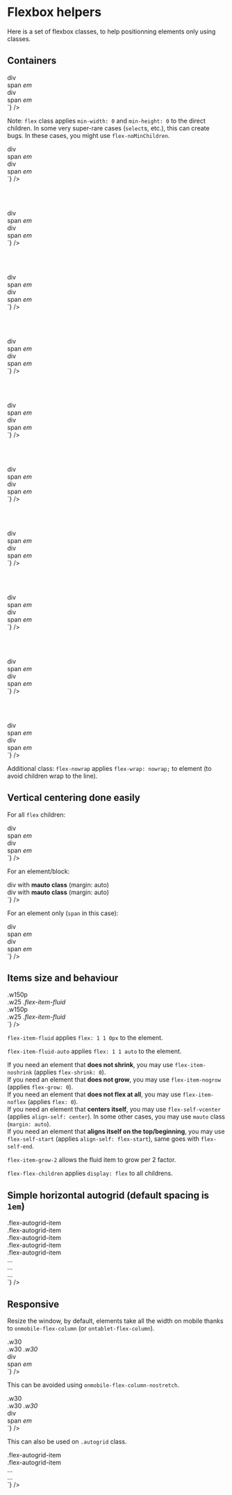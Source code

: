 
<Meta title="CSS / Front-End helpers / Flexbox" />

# Flexbox helpers

Here is a set of flexbox classes, to help positionning elements only using classes.

## Containers

<div class="flex flex-spacebetween mb2 onmobile-flex-column">
  <div class="w49 flex-self-vcenter">
    <div class="flex bordered-container color-global-light">
      <div class="bg-pm-blue-light p1">div</div>
      <span class="bg-pm-blue p1">span</span>
      <em class="bg-pm-blue-dark p1">em</em>
    </div>
  </div>
  <div class="w49 flex-self-vcenter">
<Source
  language='html'
  dark
  format
  code={`
<div className="flex">
  <div>div</div>
  <span>span</span>
  <em>em</em>
</div>
  `}
/>
  </div>
</div>

Note: <code>flex</code> class applies <code>min-width: 0</code> and <code>min-height: 0</code> to the direct children. In some very super-rare cases (<code>select</code>s, etc.), this can create bugs. In these cases, you might use <code>flex-noMinChildren</code>.

<div class="flex flex-spacebetween mb2 onmobile-flex-column">
  <div class="w49 flex-self-vcenter">
    <div class="flex flex-row bordered-container color-global-light">
      <div class="bg-pm-blue-light p1">div</div>
      <span class="bg-pm-blue p1">span</span>
      <em class="bg-pm-blue-dark p1">em</em>
    </div>
  </div>
  <div class="w49 flex-self-vcenter">
<Source
  language='html'
  dark
  format
  code={`
<div className="flex flex-row">
  <div>div</div>
  <span>span</span>
  <em>em</em>
</div>
`}
/>
  </div>
</div>

<br /><br />


<div class="flex flex-spacebetween mb2 onmobile-flex-column">
  <div class="w49 flex-self-vcenter">
    <div class="flex flex-reverse bordered-container color-global-light">
      <div class="bg-pm-blue-light p1">div</div>
      <span class="bg-pm-blue p1">span</span>
      <em class="bg-pm-blue-dark p1">em</em>
    </div>
  </div>
  <div class="w49 flex-self-vcenter">
<Source
  language='html'
  dark
  format
  code={`
<div className="flex flex-reverse">
  <div>div</div>
  <span>span</span>
  <em>em</em>
</div>
`}
/>
  </div>
</div>

<br /><br />

<div class="flex flex-spacebetween mb2 onmobile-flex-column">
  <div class="w49 flex-self-vcenter">
    <div class="flex flex-column bordered-container color-global-light">
      <div class="bg-pm-blue-light p1">div</div>
      <span class="bg-pm-blue p1">span</span>
      <em class="bg-pm-blue-dark p1">em</em>
    </div>
  </div>
  <div class="w49 flex-self-vcenter">
<Source
  language='html'
  dark
  format
  code={`
<div className="flex flex-column">
  <div>div</div>
  <span>span</span>
  <em>em</em>
</div>
`}
/>
  </div>
</div>

<br /><br />

<div class="flex flex-spacebetween mb2 onmobile-flex-column">
  <div class="w49 flex-self-vcenter">
    <div class="flex flex-column-reverse bordered-container color-global-light">
      <div class="bg-pm-blue-light p1">div</div>
      <span class="bg-pm-blue p1">span</span>
      <em class="bg-pm-blue-dark p1">em</em>
    </div>
  </div>
  <div class="w49 flex-self-vcenter">
<Source
  language='html'
  dark
  format
  code={`
<div className="flex flex-column-reverse">
  <div>div</div>
  <span>span</span>
  <em>em</em>
</div>
`}
/>
  </div>
</div>

<br /><br />

<div class="flex flex-spacebetween mb2 onmobile-flex-column">
  <div class="w49 flex-self-vcenter">
    <div class="flex flex-spacebetween bordered-container color-global-light">
      <div class="bg-pm-blue-light p1">div</div>
      <span class="bg-pm-blue p1">span</span>
      <em class="bg-pm-blue-dark p1">em</em>
    </div>
  </div>
  <div class="w49 flex-self-vcenter">
<Source
  language='html'
  dark
  format
  code={`
<div className="flex flex-spacebetween">
  <div>div</div>
  <span>span</span>
  <em>em</em>
</div>
`}
/>
  </div>
</div>

<br /><br />

<div class="flex flex-spacebetween mb2 onmobile-flex-column">
  <div class="w49 flex-self-vcenter">
    <div class="flex flex-spacearound bordered-container color-global-light">
      <div class="bg-pm-blue-light p1">div</div>
      <span class="bg-pm-blue p1">span</span>
      <em class="bg-pm-blue-dark p1">em</em>
    </div>
  </div>
  <div class="w49 flex-self-vcenter">
<Source
  language='html'
  dark
  format
  code={`
<div className="flex flex-spacearound">
  <div>div</div>
  <span>span</span>
  <em>em</em>
</div>
`}
/>
  </div>
</div>

<br /><br />

<div class="flex flex-spacebetween mb2 onmobile-flex-column">
  <div class="w49 flex-self-vcenter">
    <div class="flex flex-justify-end bordered-container color-global-light">
      <div class="bg-pm-blue-light p1">div</div>
      <span class="bg-pm-blue p1">span</span>
      <em class="bg-pm-blue-dark p1">em</em>
    </div>
  </div>
  <div class="w49 flex-self-vcenter">
<Source
  language='html'
  dark
  format
  code={`
<div className="flex flex-justify-end">
  <div>div</div>
  <span>span</span>
  <em>em</em>
</div>
`}
/>
  </div>
</div>

<br /><br />

<div class="flex flex-spacebetween mb2 onmobile-flex-column">
  <div class="w49 flex-self-vcenter">
    <div class="flex flex-justify-center bordered-container color-global-light">
      <div class="bg-pm-blue-light p1">div</div>
      <span class="bg-pm-blue p1">span</span>
      <em class="bg-pm-blue-dark p1">em</em>
    </div>
  </div>
  <div class="w49 flex-self-vcenter">
<Source
  language='html'
  dark
  format
  code={`
<div className="flex flex-justify-center">
  <div>div</div>
  <span>span</span>
  <em>em</em>
</div>
`}
/>
  </div>
</div>

<br /><br />

<div class="flex flex-spacebetween mb2 onmobile-flex-column">
  <div class="w49 flex-self-vcenter">
    <div class="flex flex-column flex-items-center bordered-container color-global-light">
      <div class="bg-pm-blue-light p1">div</div>
      <span class="bg-pm-blue p1">span</span>
      <em class="bg-pm-blue-dark p1">em</em>
    </div>
  </div>
  <div class="w49 flex-self-vcenter">
<Source
  language='html'
  dark
  format
  code={`
<div className="flex flex-column flex-items-center">
  <div>div</div>
  <span>span</span>
  <em>em</em>
</div>
`}
/>
  </div>
</div>

<br /><br />

<div class="flex flex-spacebetween mb2 onmobile-flex-column">
  <div class="w49 flex-self-vcenter">
    <div class="flex flex-column flex-items-end bordered-container color-global-light">
      <div class="bg-pm-blue-light p1">div</div>
      <span class="bg-pm-blue p1">span</span>
      <em class="bg-pm-blue-dark p1">em</em>
    </div>
  </div>
  <div class="w49 flex-self-vcenter">
<Source
  language='html'
  dark
  format
  code={`
<div className="flex flex-column flex-items-end">
  <div>div</div>
  <span>span</span>
  <em>em</em>
</div>
`}
/>
  </div>
</div>

<p>Additional class: <code>flex-nowrap</code> applies <code>flex-wrap: nowrap;</code> to element (to avoid children wrap to the line).</p>

## Vertical centering done easily

<p>For all <code>flex</code> children:</p>

<div class="flex flex-spacebetween mb2 onmobile-flex-column">
  <div class="w49 flex-self-vcenter">
    <div class="flex flex-items-center bordered-container color-global-light">
      <div class="bg-pm-blue-light p2">div</div>
      <span class="bg-pm-blue p1">span</span>
      <em class="bg-pm-blue-dark p0-5">em</em>
    </div>
  </div>
  <div class="w49 flex-self-vcenter">
<Source
  language='html'
  dark
  format
  code={`
<div className="flex flex-items-center">
  <div>div</div>
  <span>span</span>
  <em>em</em>
</div>
`}
/>
  </div>
</div>

<p>For an element/block:</p>

<div class="flex flex-spacebetween mb2 onmobile-flex-column">
  <div class="w49 flex-self-vcenter">
    <div class="flex bordered-container color-global-light vertical-centering-ftw">
		<div class="bg-pm-blue-light p0-5 mauto">div with <strong>mauto class</strong> (margin: auto)</div>
	</div>
  </div>
  <div class="w49 flex-self-vcenter">
<Source
  language='html'
  dark
  format
  code={`
<div className="flex">
  <div className="mauto">
	div with <strong>mauto class</strong> (margin: auto)
  </div>
</div>
`}
/>
  </div>
</div>

<p>For an element only (<code>span</code> in this case):</p>

<div class="flex flex-spacebetween mb2 onmobile-flex-column">
  <div class="w49 flex-self-vcenter">
    <div class="flex bordered-container color-global-light">
      <div class="bg-pm-blue-light p2">div</div>
      <span class="bg-pm-blue flex-self-vcenter p1">span</span>
      <em class="bg-pm-blue-dark p2">em</em>
    </div>
  </div>
  <div class="w49 flex-self-vcenter">
<Source
  language='html'
  dark
  format
  code={`
<div className="flex">
  <div>div</div>
  <span className="flex-self-vcenter">span</span>
  <em>em</em>
</div>
`}
/>
  </div>
</div>


## Items size and behaviour


<div class="flex flex-spacebetween mb2 onmobile-flex-column">
  <div class="w49 flex-self-vcenter">
    <div class="flex bordered-container color-global-light">
      <div class="bg-pm-blue-light p1 w150p">.w150p</div>
      <span class="bg-pm-blue p1 w25">.w25</span>
      <em class="bg-pm-blue-dark p1 flex-item-fluid">.flex-item-fluid</em>
    </div>
  </div>
  <div class="w49 flex-self-vcenter">
<Source
  language='html'
  dark
  format
  code={`
<div className="flex ">
  <div className="w150p">.w150p</div>
  <span className="w25">.w25</span>
  <em className="flex-item-fluid">.flex-item-fluid</em>
</div>
`}
/>
  </div>
</div>

<p><code>flex-item-fluid</code> applies <code>flex: 1 1 0px</code> to the element.</p>
<p><code>flex-item-fluid-auto</code> applies <code>flex: 1 1 auto</code> to the element.</p>

<p>If you need an element that <strong>does not shrink</strong>, you may use <code>flex-item-noshrink</code> (applies <code>flex-shrink: 0</code>).<br />
If you need an element that <strong>does not grow</strong>, you may use <code>flex-item-nogrow</code> (applies <code>flex-grow: 0</code>).<br />
If you need an element that <strong>does not flex at all</strong>, you may use <code>flex-item-noflex</code> (applies <code>flex: 0</code>).<br />
If you need an element that <strong>centers itself</strong>, you may use <code>flex-self-vcenter</code> (applies <code>align-self: center</code>). In some other cases, you may use <code>mauto</code> class (<code>margin: auto</code>).
<br />
If you need an element that <strong>aligns itself on the top/beginning</strong>, you may use <code>flex-self-start</code> (applies <code>align-self: flex-start</code>), same goes with <code>flex-self-end</code>.
</p>
<p><code>flex-item-grow-2</code> allows the fluid item to grow per 2 factor.</p>
<p><code>flex-flex-children</code> applies <code>display: flex</code> to all childrens.</p>


## Simple horizontal autogrid (default spacing is <code>1em</code>)

<div class="flex flex-spacebetween mb2 onmobile-flex-column">
  <div class="w49 flex-self-vcenter">
    <div class="flex-autogrid color-global-light">
      <div class="flex-autogrid-item">
        <div class="bg-pm-blue-light p1">
          .flex-autogrid-item
        </div>
      </div>
      <div class="flex-autogrid-item">
        <div class="bg-pm-blue-dark p1">
          .flex-autogrid-item
        </div>
      </div>
    </div>
    <div class="flex flex-spacebetween flex-autogrid color-global-light">
      <div class="flex-autogrid-item">
        <div class="bg-pm-blue-light p1">
          .flex-autogrid-item
        </div>
      </div>
      <div class="flex-autogrid-item">
        <div class="bg-pm-blue-dark p1">
          .flex-autogrid-item
        </div>
      </div>
      <div class="flex-autogrid-item">
        <div class="bg-pm-blue-dark p1">
          .flex-autogrid-item
        </div>
      </div>
    </div>
  </div>
  <div class="w49 flex-self-vcenter">
<Source
  language='html'
  dark
  format
  code={`
<div className="flex-autogrid">
  <div className="flex-autogrid-item">…</div>
  <div className="flex-autogrid-item">…</div>
  …
</div>
`}
/>
  </div>
</div>


## Responsive

Resize the window, by default, elements take all the width on mobile thanks to <code>onmobile-flex-column</code> (or <code>ontablet-flex-column</code>).

<div class="flex flex-spacebetween mb2 onmobile-flex-column">
  <div class="w49 flex-self-vcenter">
    <div class="flex flex-spacebetween onmobile-flex-column bordered-container color-global-light">
      <div class="bg-pm-blue-light p1 w30">.w30</div>
      <span class="bg-pm-blue p1 w30">.w30</span>
      <em class="bg-pm-blue-dark p1 w30">.w30</em>
    </div>
  </div>
  <div class="w49 flex-self-vcenter">
<Source
  language='html'
  dark
  format
  code={`
<div className="flex flex-spacebetween onmobile-flex-column">
  <div className="w30">div</div>
  <span className="w30">span</span>
  <em className="w30">em</em>
</div>
`}
/>
  </div>
</div>

This can be avoided using <code>onmobile-flex-column-nostretch</code>.

<div class="flex flex-spacebetween mb2 onmobile-flex-column">
  <div class="w49 flex-self-vcenter">
    <div class="flex flex-spacebetween onmobile-flex-column-nostretch bordered-container color-global-light">
      <div class="bg-pm-blue-light p1 w30">.w30</div>
      <span class="bg-pm-blue p1 w30">.w30</span>
      <em class="bg-pm-blue-dark p1 w30">.w30</em>
    </div>
  </div>
  <div class="w49 flex-self-vcenter">
<Source
  language='html'
  dark
  format
  code={`
<div className="flex flex-spacebetween onmobile-flex-column-nostretch">
  <div className="w30">div</div>
  <span className="w30">span</span>
  <em className="w30">em</em>
</div>
`}
/>
  </div>
</div>

<p>This can also be used on <code>.autogrid</code> class.</p>

<div class="flex flex-spacebetween mb2 onmobile-flex-column">
  <div class="w49 flex-self-vcenter">
    <div class="flex-autogrid onmobile-flex-column color-global-light">
      <div class="flex-autogrid-item">
        <div class="bg-pm-blue-light p1">
          .flex-autogrid-item
        </div>
      </div>
      <div class="flex-autogrid-item">
        <div class="bg-pm-blue-dark p1">
          .flex-autogrid-item
        </div>
      </div>
    </div>
  </div>
  <div class="w49 flex-self-vcenter">
<Source
  language='html'
  dark
  format
  code={`
<div className="flex-autogrid onmobile-flex-column">
  <div className="flex-autogrid-item">…</div>
  <div className="flex-autogrid-item">…</div>
</div>
`}
/>
  </div>
</div>
